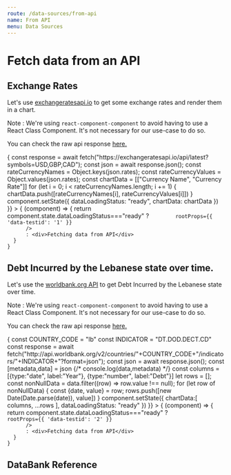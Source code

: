 ```yaml
---
route: /data-sources/from-api
name: From API
menu: Data Sources
---
```



# Fetch data from an API

## Exchange Rates

Let's use [exchangeratesapi.io](https://exchangeratesapi.io/) to get some exchange rates
and render them in a chart.

Note : We're using `react-component-component` to avoid having to use a React Class Component. It's not necessary for our use-case to do so.

You can check the raw api response [here.](https://exchangeratesapi.io/api/latest?symbols=USD,GBP,CAD)

<Playground>
  <Component 
    initialState={{dataLoadingStatus: "loading", chartData:[]}}
    didMount={async (component) => {
      const response = await fetch("https://exchangeratesapi.io/api/latest?symbols=USD,GBP,CAD");
      const json = await response.json();
      const rateCurrencyNames = Object.keys(json.rates);
      const rateCurrencyValues = Object.values(json.rates);
      const chartData = [["Currency Name", "Currency Rate"]]
      for (let i = 0; i < rateCurrencyNames.length; i += 1) {
        chartData.push([rateCurrencyNames[i], rateCurrencyValues[i]])
      }
      component.setState({
        dataLoadingStatus: "ready",
        chartData: chartData
      })
    }}
  >
    {
      (component) => {
        return component.state.dataLoadingStatus==="ready" ?
          <Chart 
            chartType="BarChart"
            data={component.state.chartData}
            options={{
              chartArea: {
                width:"50%"
              },
              title:"EUR Price"
            }}

            rootProps={{ 'data-testid': '1' }}
          />
          : <div>Fetching data from API</div>
      }
    }
  </Component>
</Playground>


## Debt Incurred by the Lebanese state over time.

Let's use the [worldbank.org API](https://data.worldbank.org/indicator) to get Debt Incurred by the Lebanese state over time.

Note : We're using `react-component-component` to avoid having to use a React Class Component. It's not necessary for our use-case to do so.

You can check the raw api response [here.](http://api.worldbank.org/v2/countries/lb/indicators/DT.DOD.DECT.CD?format=json)

<Playground>
  <Component 
    initialState={{dataLoadingStatus: "loading", chartData:[]}}
    didMount={async (component) => {
      const COUNTRY_CODE = "lb"
      const INDICATOR = "DT.DOD.DECT.CD"
      const response = await fetch("http://api.worldbank.org/v2/countries/"+COUNTRY_CODE+"/indicators/"+INDICATOR+"?format=json");
      const json = await response.json();
      const [metadata,data] = json
      {/* console.log(data,metadata) */}
      const columns = [{type:"date", label:"Year"}, {type:"number", label:"Debt"}]
      let rows = [];
      const nonNullData = data.filter((row) => row.value !== null);
      for (let row of nonNullData) {
        const {date, value} = row;
        rows.push([new Date(Date.parse(date)), value])
      }
      component.setState({
        chartData:[
          columns,
          ...rows
        ],
        dataLoadingStatus: "ready"
      })
    }}
  >
    {
      (component) => {
        return component.state.dataLoadingStatus==="ready" ?
          <Chart 
            chartType="LineChart"
            data={component.state.chartData}
            options={{
              hAxis: {
                format: 'yyyy'
              },
              vAxis: {
                format:'short'
              },
              title: 'Debt incurred over time.'
            }}

            rootProps={{ 'data-testid': '2' }}
          />
          : <div>Fetching data from API</div>
      }
    }
  </Component>
</Playground>



## DataBank Reference
